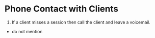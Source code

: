 # Phone Contact with Clients

1. If a client misses a session then call the client and leave a voicemail.  
* do not mention